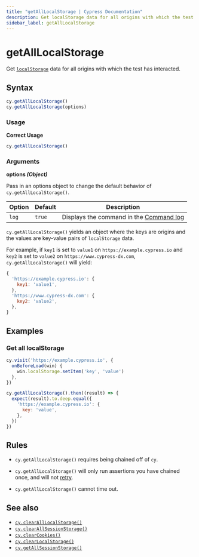 ```yaml
---
title: "getAllLocalStorage | Cypress Documentation"
description: Get localStorage data for all origins with which the test has interacted in Cypress.
sidebar_label: getAllLocalStorage
---
```


<ProductHeading product="app" />

# getAllLocalStorage

Get
[`localStorage`](https://developer.mozilla.org/en-US/docs/Web/API/Window/localStorage)
data for all origins with which the test has interacted.

## Syntax

```javascript
cy.getAllLocalStorage()
cy.getAllLocalStorage(options)
```

### Usage

<Icon name="check-circle" color="green" /> **Correct Usage**

```javascript
cy.getAllLocalStorage()
```

### Arguments

<Icon name="angle-right" /> **options _(Object)_**

Pass in an options object to change the default behavior of
`cy.getAllLocalStorage()`.

| Option | Default | Description                                                                         |
| ------ | ------- | ----------------------------------------------------------------------------------- |
| `log`  | `true`  | Displays the command in the [Command log](/app/core-concepts/open-mode#Command-Log) |

<HeaderYields />

`cy.getAllLocalStorage()` yields an object where the keys are origins and the
values are key-value pairs of `localStorage` data.

For example, if `key1` is set to `value1` on `https://example.cypress.io` and
`key2` is set to `value2` on `https://www.cypress-dx.com`,
`cy.getAllLocalStorage()` will yield:

```js
{
  'https://example.cypress.io': {
    key1: 'value1',
  },
  'https://www.cypress-dx.com': {
    key2: 'value2',
  },
}
```

## Examples

### Get all localStorage

```javascript
cy.visit('https://example.cypress.io', {
  onBeforeLoad(win) {
    win.localStorage.setItem('key', 'value')
  },
})

cy.getAllLocalStorage().then((result) => {
  expect(result).to.deep.equal({
    'https://example.cypress.io': {
      key: 'value',
    },
  })
})
```

## Rules

<HeaderRequirements />

- `cy.getAllLocalStorage()` requires being chained off of `cy`.

<HeaderAssertions />

- `cy.getAllLocalStorage()` will only run assertions you have chained once, and
  will not [retry](/app/core-concepts/retry-ability).

<HeaderTimeouts />

- `cy.getAllLocalStorage()` cannot time out.

## See also

- [`cy.clearAllLocalStorage()`](/api/commands/clearalllocalstorage)
- [`cy.clearAllSessionStorage()`](/api/commands/clearallsessionstorage)
- [`cy.clearCookies()`](/api/commands/clearcookies)
- [`cy.clearLocalStorage()`](/api/commands/clearlocalstorage)
- [`cy.getAllSessionStorage()`](/api/commands/getallsessionstorage)
